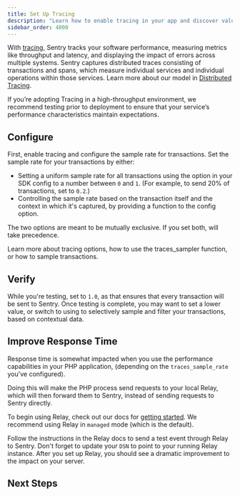 ```yaml
---
title: Set Up Tracing
description: "Learn how to enable tracing in your app and discover valuable performance insights of your application."
sidebar_order: 4000
---
```


With [tracing](/product/insights/overview/), Sentry tracks your software performance, measuring metrics like throughput and latency, and displaying the impact of errors across multiple systems. Sentry captures distributed traces consisting of transactions and spans, which measure individual services and individual operations within those services. Learn more about our model in [Distributed Tracing](/product/sentry-basics/tracing/distributed-tracing/).

<Alert>

If you’re adopting Tracing in a high-throughput environment, we recommend testing prior to deployment to ensure that your service’s performance characteristics maintain expectations.

</Alert>

## Configure

First, enable tracing and configure the sample rate for transactions. Set the sample rate for your transactions by either:

- Setting a uniform sample rate for all transactions using the <PlatformIdentifier name="traces-sample-rate" /> option in your SDK config to a number between `0` and `1`. (For example, to send 20% of transactions, set <PlatformIdentifier name="traces-sample-rate" /> to `0.2`.)
- Controlling the sample rate based on the transaction itself and the context in which it's captured, by providing a function to the <PlatformIdentifier name="traces-sampler" /> config option.

The two options are meant to be mutually exclusive. If you set both, <PlatformIdentifier name="traces-sampler" /> will take precedence.

<PlatformContent includePath="performance/configure-sample-rate" />

Learn more about tracing <PlatformLink to="/configuration/options/#tracing-options">options</PlatformLink>, how to use the <PlatformLink to="/configuration/sampling/#setting-a-sampling-function">traces_sampler</PlatformLink> function, or how to <PlatformLink to="/configuration/sampling/#sampling-transaction-events">sample transactions</PlatformLink>.

## Verify

While you're testing, set <PlatformIdentifier name="traces-sample-rate" /> to `1.0`, as that ensures that every transaction will be sent to Sentry. Once testing is complete, you may want to set a lower <PlatformIdentifier name="traces-sample-rate" /> value, or switch to using <PlatformIdentifier name="traces-sampler" /> to selectively sample and filter your transactions, based on contextual data.

## Improve Response Time

Response time is somewhat impacted when you use the performance capabilities in your PHP application, (depending on the `traces_sample_rate` you've configured).

<PlatformContent includePath="performance/improve-response-time" />

Doing this will make the PHP process send requests to your local Relay, which will then forward them to Sentry, instead of sending requests to Sentry directly.

To begin using Relay, check out our docs for [getting started](/product/relay/getting-started/).
We recommend using Relay in `managed` mode (which is the default).

Follow the instructions in the Relay docs to send a test event through Relay to Sentry.
Don't forget to update your `DSN` to point to your running Relay instance.
After you set up Relay, you should see a dramatic improvement to the impact on your server.

## Next Steps

<PageGrid />
